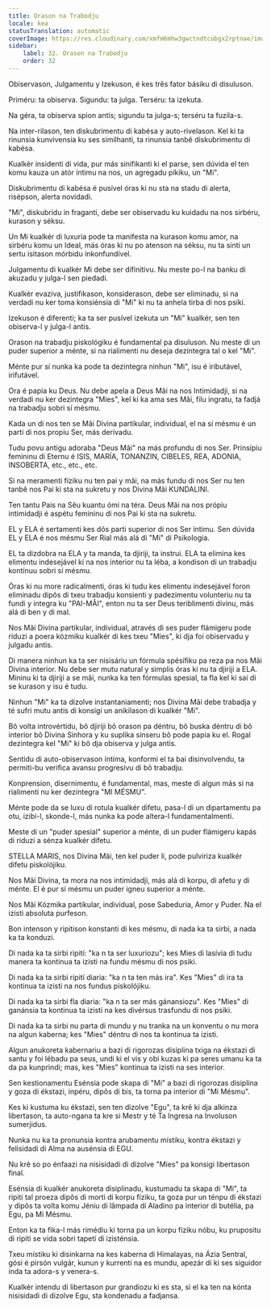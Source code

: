 ```yaml
---
title: Orason na Trabodju
locale: kea
statusTranslation: automatic
coverImage: https://res.cloudinary.com/xmfm6mhw3gwctndtcubgx2rptnae/image/upload/v1740468922/small_cover_tratado_de_psicologia_revolucionaria_a4c0dca4e0.webp
sidebar:
    label: 32. Orason na Trabodju
    order: 32
---
```

Obiservason, Julgamentu y Izekuson, é kes três fator básiku di disuluson.

Priméru: ta obiserva. Sigundu: ta julga. Terséru: ta izekuta.

Na géra, ta obiserva spion antis; sigundu ta julga-s; terséru ta fuzila-s.

Na inter-rilason, ten diskubrimentu di kabésa y auto-rivelason. Kel ki ta rinunsia kunvivensia ku ses similhanti, ta rinunsia tanbê diskubrimentu di kabésa.

Kualkér insidenti di vida, pur más sinifikanti ki el parse, sen dúvida el ten komu kauza un atór íntimu na nos, un agregadu píkiku, un "Mi".

Diskubrimentu di kabésa é pusível óras ki nu sta na stadu di alerta, risépson, alerta novidadi.

"Mi", diskubridu in fraganti, debe ser obiservadu ku kuidadu na nos sirbéru, kurason y séksu.

Un Mi kualkér di luxuria pode ta manifesta na kurason komu amor, na sirbéru komu un Ideal, más óras ki nu po atenson na séksu, nu ta sinti un sertu isitason mórbidu inkonfundível.

Julgamentu di kualkér Mi debe ser difinitivu. Nu meste po-l na banku di akuzadu y julga-l sen piedadi.

Kualkér evaziva, justifikason, konsiderason, debe ser eliminadu, si na verdadi nu ker toma konsiénsia di "Mi" ki nu ta anhela tirba di nos psiki.

Izekuson é diferenti; ka ta ser pusível izekuta un "Mi" kualkér, sen ten obiserva-l y julga-l antis.

Orason na trabadju piskológiku é fundamental pa disuluson. Nu meste di un puder superior a ménte, si na rialimenti nu deseja dezintegra tal o kel "Mi".

Ménte pur sí nunka ka pode ta dezintegra ninhun "Mi", isu é iributável, irifutável.

Ora é papia ku Deus. Nu debe apela a Deus Mãi na nos Intimidadji, si na verdadi nu ker dezintegra "Mies", kel ki ka ama ses Mãi, filu ingratu, ta fadjá na trabadju sobri sí mésmu.

Kada un di nos ten se Mãi Divina partikular, individual, el na sí mésmu é un parti di nos propiu Ser, más derivadu.

Tudu povu antigu adoraba "Deus Mãi" na más profundu di nos Ser. Prinsípiu femininu di Eternu é ISIS, MARÍA, TONANZIN, CIBELES, REA, ADONIA, INSOBERTA, etc., etc., etc.

Si na meramenti fíziku nu ten pai y mãi, na más fundu di nos Ser nu ten tanbê nos Pai ki sta na sukretu y nos Divina Mãi KUNDALINI.

Ten tantu Pais na Sêu kuantu ómi na téra. Deus Mãi na nos própiu intimidadji é aspétu femininu di nos Pai ki sta na sukretu.

EL y ELA é sertamenti kes dôs parti superior di nos Ser íntimu. Sen dúvida EL y ELA é nos mésmu Ser Rial más alá di "Mi" di Psikologia.

EL ta dizdobra na ELA y ta manda, ta djiriji, ta instrui. ELA ta elimina kes elimentu indesejável ki na nos interior nu ta léba, a kondison di un trabadju kontínuu sobri sí mésmu.

Óras ki nu more radicalmenti, óras ki tudu kes elimentu indesejável foron eliminadu dipôs di txeu trabadju konsienti y padezimentu volunteriu nu ta fundi y integra ku "PAI-MÃI", enton nu ta ser Deus teriblimenti divinu, más alá di ben y di mal.

Nos Mãi Divina partikular, individual, através di ses puder flámigeru pode riduzi a poera kózmiku kualkér di kes txeu "Mies", ki dja foi obiservadu y julgadu antis.

Di manera ninhun ka ta ser nisisáriu un fórmula spésífiku pa reza pa nos Mãi Divina interior. Nu debe ser mutu natural y simplis óras ki nu ta djiriji a ELA. Mininu ki ta djiriji a se mãi, nunka ka ten fórmulas spesial, ta fla kel ki sai di se kurason y isu é tudu.

Ninhun "Mi" ka ta dizolve instantaniamenti; nos Divina Mãi debe trabadja y té sufri mutu antis di konsigi un anikilason di kualkér "Mi".

Bô volta introvértidu, bô djiriji bô orason pa déntru, bô buska déntru di bô interior bô Divina Sinhora y ku suplika sinseru bô pode papia ku el. Rogal dezintegra kel "Mi" ki bô dja obiserva y julga antis.

Sentidu di auto-obiservason íntima, konformi el ta bai disinvolvendu, ta permiti-bu verifica avansu progresivu di bô trabadju.

Konprension, disernimentu, é fundamental, mas, meste di algun más si na rialimenti nu ker dezintegra "MI MÉSMU".

Ménte pode da se luxu di rotula kualkér difetu, pasa-l di un dipartamentu pa otu, izibi-l, skonde-l, más nunka ka pode altera-l fundamentalmenti.

Meste di un "puder spesial" superior a ménte, di un puder flámigeru kapás di riduzi a sénza kualkér difetu.

STELLA MARIS, nos Divina Mãi, ten kel puder li, pode pulviriza kualkér difetu piskolójiku.

Nos Mãi Divina, ta mora na nos intimidadji, más alá di korpu, di afetu y di ménte. El é pur sí mésmu un puder igneu superior a ménte.

Nos Mãi Kózmika partikular, individual, pose Sabeduria, Amor y Puder. Na el izisti absoluta purfeson.

Bon intenson y ripitison konstanti di kes mésmu, di nada ka ta sirbi, a nada ka ta konduzi.

Di nada ka ta sirbi ripití: "ka n ta ser luxuriozu"; kes Mies di lasívia di tudu manera ta kontinua ta izisti na fundu mésmu di nos psiki.

Di nada ka ta sirbi ripití diaria: "ka n ta ten más ira". Kes "Mies" di ira ta kontinua ta izisti na nos fundus piskolójiku.

Di nada ka ta sirbi fla diaria: "ka n ta ser más gánansiozu". Kes "Mies" di ganánsia ta kontinua ta izisti na kes divérsus trasfundu di nos psiki.

Di nada ka ta sirbi nu parta di mundu y nu tranka na un konventu o nu mora na algun kaberna; kes "Mies" déntru di nos ta kontinua ta izisti.

Algun anukoreta kabernariu a bazi di rigorozas disiplina txiga na ékstazi di santu y foi lébadu pa seus, undi ki el vis y obi kuzas ki pa seres umanu ka ta da pa kunprindi; mas, kes "Mies" kontinua ta izisti na ses interior.

Sen kestionamentu Esénsia pode skapa di "Mi" a bazi di rigorozas disiplina y goza di ékstazi, inpéru, dipôs di bis, ta torna pa interior di "Mi Mésmu".

Kes ki kustuma ku ékstazi, sen ten dizolve "Egu", ta krê ki dja alkinza libertason, ta auto-ngana ta kre si Mestr y té Ta Ingresa na Involuson sumerjidus.

Nunka nu ka ta pronunsia kontra arubamentu místiku, kontra ékstazi y felisidadi di Alma na ausénsia di EGU.

Nu krê so po énfaazi na nisisidadi di dizolve "Mies" pa konsigi libertason final.

Esénsia di kualkér anukoreta disiplinadu, kustumadu ta skapa di "Mi", ta ripiti tal proeza dipôs di morti di korpu fíziku, ta goza pur un ténpu di ékstazi y dipôs ta volta komu Jéniu di lâmpada di Aladino pa interior di butélia, pa Egu, pa Mi Mésmu.

Enton ka ta fika-l más rimédiu ki torna pa un korpu fíziku nóbu, ku prupositu di ripiti se vida sobri tapeti di izisténsia.

Txeu místiku ki disinkarna na kes kaberna di Himalayas, na Ázia Sentral, gósi é pirsón vulgár, kunun y kurrenti na es mundu, apezár di ki ses siguidor inda ta adora-s y venera-s.

Kualkér intendu di libertason pur grandiozu ki es sta, si el ka ten na kónta nisisidadi di dizolve Egu, sta kondenadu a fadjansa.

